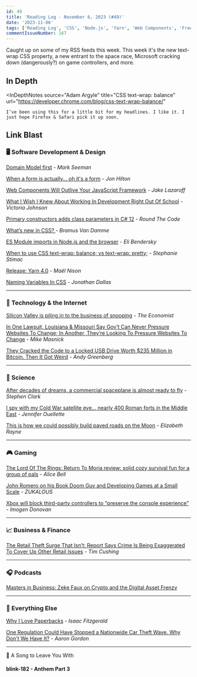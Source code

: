 ```yaml
---
id: 49
title: 'Reading Log - November 6, 2023 (#49)'
date: '2023-11-06'
tags: ['Reading Log', 'CSS', 'Node.js', 'Yarn', 'Web Components', 'Free Speech', 'Xbox', 'Crypto', 'Books']
commentIssueNumber: 167
---
```


Caught up on some of my RSS feeds this week. This week it's the new text-wrap CSS property, a new entrant to the space race, Microsoft cracking down (dangerously?) on game controllers, and more.

## In Depth

<InDepthNotes
    source="Adam Argyle"
    title="CSS text-wrap: balance"
    url="https://developer.chrome.com/blog/css-text-wrap-balance/"
>
    I’ve been using this for a little bit for my headlines. I like it. I just hope Firefox & Safari pick it up soon.
</InDepthNotes>

## Link Blast

### 🖥 Software Development & Design

[Domain Model first](https://blog.ploeh.dk/2023/10/23/domain-model-first/) - *Mark Seeman*

[When a form is actually... oh it's a form](https://jonhilton.net/blazor-search-page/) - *Jon Hilton*

[Web Components Will Outlive Your JavaScript Framework](https://jakelazaroff.com/words/web-components-will-outlive-your-javascript-framework/) - *Jake Lazaroff*

[What I Wish I Knew About Working In Development Right Out Of School](https://www.smashingmagazine.com/2023/10/beginner-web-development-working-career/) - *Victoria Johnson*

[Primary constructors adds class parameters in C# 12](https://www.roundthecode.com/dotnet-tutorials/primary-constructors-adds-class-parameters-csharp-12) - *Round The Code*

[What’s new in CSS? ](https://www.bram.us/2023/10/13/whats-new-in-css-2022-10-12-frontmania/?ref=web-design-weekly.com) - *Bramus Van Damme*

[ES Module imports in Node.js and the browser](https://eli.thegreenplace.net/2023/es-module-imports-in-nodejs-and-the-browser/) - *Eli Bendersky*

[When to use CSS text-wrap: balance; vs text-wrap: pretty;](https://blog.stephaniestimac.com/posts/2023/10/css-text-wrap/?ref=web-design-weekly.com) - *Stephanie Stimac*

[Release: Yarn 4.0](https://yarnpkg.com/blog/release/4.0) - *Maël Nison*

[Naming Variables In CSS](https://jwdallas.com/posts/namingcssvariables/) - *Jonathan Dallas*

---

### 📡 Technology & the Internet

[Silicon Valley is piling in to the business of snooping](https://www.economist.com/business/2023/11/05/silicon-valley-is-piling-in-to-the-business-of-snooping) - *The Economist*

[In One Lawsuit, Louisiana & Missouri Say Gov’t Can Never Pressure Websites To Change; In Another, They’re Looking To Pressure Websites To Change](https://www.techdirt.com/2023/10/31/in-one-lawsuit-louisiana-in-another-theyre-looking-to-pressure-websites-to-change/) - *Mike Masnick*

[They Cracked the Code to a Locked USB Drive Worth $235 Million in Bitcoin. Then It Got Weird](https://www.wired.com/story/unciphered-ironkey-password-cracking-bitcoin/) - *Andy Greenberg*

---

### 🔬 Science

[After decades of dreams, a commercial spaceplane is almost ready to fly](https://arstechnica.com/space/2023/11/after-decades-of-dreams-a-commercial-spaceplane-is-almost-ready-to-fly/) - *Stephen Clark*

[I spy with my Cold War satellite eye… nearly 400 Roman forts in the Middle East](https://arstechnica.com/science/2023/10/i-spy-with-my-cold-war-satellite-eye-nearly-400-roman-forts-in-the-middle-east/) - *Jennifer Ouellette*

[This is how we could possibly build paved roads on the Moon](https://arstechnica.com/science/2023/10/this-is-how-we-could-possibly-build-paved-roads-on-the-moon/) - *Elizabeth Rayne*

---

### 🎮 Gaming

[The Lord Of The Rings: Return To Moria review: solid cozy survival fun for a group of pals](https://www.rockpapershotgun.com/the-lord-of-the-rings-return-to-moria-review) - *Alice Bell*

[John Romero on his Book Doom Guy and Developing Games at a Small Scale](https://howtomarketagame.com/2023/09/25/john-romero-on-his-book-doom-guy-and-developing-games-at-a-small-scale/) - *ZUKALOUS*

[Xbox will block third-party controllers to “preserve the console experience”](https://www.nme.com/news/gaming-news/xbox-will-block-third-party-controllers-to-preserve-the-console-experience-3525752) - *Imogen Donovan*

---

### 📈 Business & Finance

[The Retail Theft Surge That Isn’t: Report Says Crime Is Being Exaggerated To Cover Up Other Retail Issues](https://www.techdirt.com/2023/10/31/the-retail-theft-surge-that-isnt-report-says-crime-is-being-exaggerated-to-cover-up-other-retail-issues/) - *Tim Cushing*

---

### 🎧 Podcasts

[Masters in Business: Zeke Faux on Crypto and the Digital Asset Frenzy](https://www.bloomberg.com/news/audio/2023-11-02/zeke-faux-on-crypto-and-the-digital-asset-frenzy-podcast)

---

### 🎒 Everything Else

[Why I Love Paperbacks](https://www.esquire.com/entertainment/books/a45686651/why-i-love-paperback-books/) - *Isaac Fitzgerald*

[One Regulation Could Have Stopped a Nationwide Car Theft Wave. Why Don't We Have It?](https://www.vice.com/en/article/7kxdmx/one-regulation-could-have-stopped-a-nationwide-car-theft-wave-why-dont-we-have-it) - *Aaron Gordon*

---

🎵 A Song to Leave You With

#### blink-182 - Anthem Part 3

<YouTubeEmbed id="lv-cOIuJ1k0" title="blink-182 - Anthem Part 3" />

